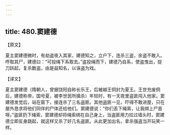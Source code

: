```yaml
---
---
---
```

title: 480.窦建德
---



【原文】

夏主窦建德微时，有劫盗夜入其家，建德知之，立户下，连杀三盗，余盗不敢入。呼取其尸，建德曰：“可投绳下系取去。”盗投绳而下，建德乃自系，使盗曳出，捉刀跃起，复杀数盗。由是益知名，以诛盗为戏。

【译文】

夏主窦建德（隋朝人，曾据饶阳自称长乐王，后被越王侗封为夏王。王世充废侗后，建德称帝，国号夏，被李世民所擒杀）年轻时，有一天夜里盗匪闯入他家。窦建德发觉后，站在窗下，接连杀了三名盗匪。其他盗匪一见，吓得不敢进屋，只在屋外恳求将他们同伴的尸体还给他们。窦建德说：“你们丢下绳索，让我绑上尸首呀。”盗匪扔下绳索，窦建德却将绳索绑在自己身上，当盗匪用力拉过墙头时，窦建德立即反身跳起，就这样又杀了好几名盗匪。从此更加出名，拿杀强盗当开玩笑一样。